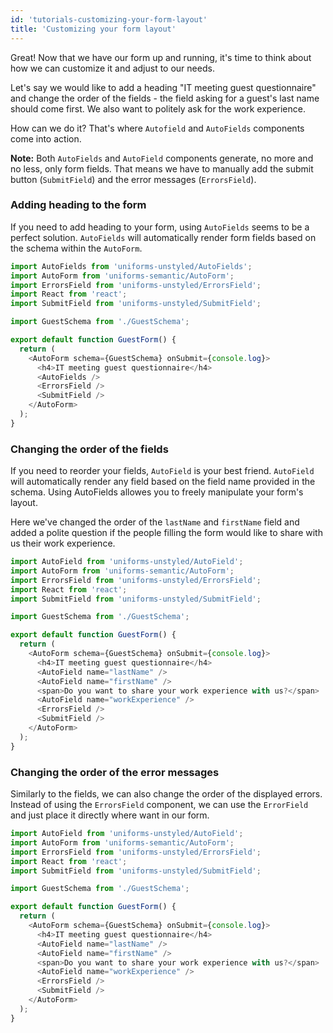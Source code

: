 ```yaml
---
id: 'tutorials-customizing-your-form-layout'
title: 'Customizing your form layout'
---
```



Great! Now that we have our form up and running, it's time to think about how we can customize it and adjust to our needs.

Let's say we would like to add a heading "IT meeting guest questionnaire" and change the order of the fields - the field asking for a guest's last name should come first.
We also want to politely ask for the work experience.

How can we do it? That's where `Autofield` and `AutoFields` components come into action.

**Note:** Both `AutoFields` and `AutoField` components generate, no more and no less, only form fields.
That means we have to manually add the submit button (`SubmitField`) and the error messages (`ErrorsField`).

### Adding heading to the form

If you need to add heading to your form, using `AutoFields` seems to be a perfect solution.
`AutoFields` will automatically render form fields based on the schema within the `AutoForm`.

```js
import AutoFields from 'uniforms-unstyled/AutoFields';
import AutoForm from 'uniforms-semantic/AutoForm';
import ErrorsField from 'uniforms-unstyled/ErrorsField';
import React from 'react';
import SubmitField from 'uniforms-unstyled/SubmitField';

import GuestSchema from './GuestSchema';

export default function GuestForm() {
  return (
    <AutoForm schema={GuestSchema} onSubmit={console.log}>
      <h4>IT meeting guest questionnaire</h4>
      <AutoFields />
      <ErrorsField />
      <SubmitField />
    </AutoForm>
  );
}
```

<FormContainer>
  <GuestForm2 />
</FormContainer>

### Changing the order of the fields

If you need to reorder your fields, `AutoField` is your best friend.
`AutoField` will automatically render any field based on the field name provided in the schema.
Using AutoFields allowes you to freely manipulate your form's layout.

Here we've changed the order of the `lastName` and `firstName` field and added a polite question if the people
filling the form would like to share with us their work experience.

```js
import AutoField from 'uniforms-unstyled/AutoField';
import AutoForm from 'uniforms-semantic/AutoForm';
import ErrorsField from 'uniforms-unstyled/ErrorsField';
import React from 'react';
import SubmitField from 'uniforms-unstyled/SubmitField';

import GuestSchema from './GuestSchema';

export default function GuestForm() {
  return (
    <AutoForm schema={GuestSchema} onSubmit={console.log}>
      <h4>IT meeting guest questionnaire</h4>
      <AutoField name="lastName" />
      <AutoField name="firstName" />
      <span>Do you want to share your work experience with us?</span>
      <AutoField name="workExperience" />
      <ErrorsField />
      <SubmitField />
    </AutoForm>
  );
}
```

<FormContainer>
  <GuestForm3 />
</FormContainer>

### Changing the order of the error messages

Similarly to the fields, we can also change the order of the displayed errors.
Instead of using the `ErrorsField` component, we can use the `ErrorField` and just place it directly where want in our form.

```js
import AutoField from 'uniforms-unstyled/AutoField';
import AutoForm from 'uniforms-semantic/AutoForm';
import ErrorsField from 'uniforms-unstyled/ErrorsField';
import React from 'react';
import SubmitField from 'uniforms-unstyled/SubmitField';

import GuestSchema from './GuestSchema';

export default function GuestForm() {
  return (
    <AutoForm schema={GuestSchema} onSubmit={console.log}>
      <h4>IT meeting guest questionnaire</h4>
      <AutoField name="lastName" />
      <AutoField name="firstName" />
      <span>Do you want to share your work experience with us?</span>
      <AutoField name="workExperience" />
      <ErrorsField />
      <SubmitField />
    </AutoForm>
  );
}
```

<FormContainer>
  <GuestForm4 />
</FormContainer>
